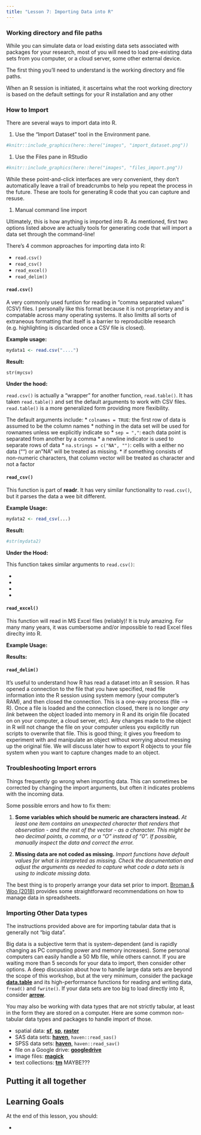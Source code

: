 ```yaml
---
title: "Lesson 7: Importing Data into R"
---
```


### Working directory and file paths

While you can simulate data or load existing data sets associated with packages for your research, most of you will need to load pre-existing data sets from you computer, or a cloud server, some other external device. 

The first thing you'll need to understand is the working directory and file paths. 

When an R session is initiated, it ascertains what the root working directory is based on the default settings for your R installation and any other 

### How to Import

There are several ways to import data into R.

1. Use the "Import Dataset" tool in the Environment pane.

```r
#knitr::include_graphics(here::here("images", "import_dataset.png"))
```

1. Use the Files pane in RStudio

```r
#knitr::include_graphics(here::here("images", "files_import.png"))
```

:::{.callout-warning}
While these point-and-click interfaces are very convenient, they don't automatically leave a trail of breadcrumbs to help you repeat the process in the future.  These are tools for generating R code that you can capture and resuse.  
:::

1. Manual command line import 

Ultimately, this is how anything is imported into R. As mentioned, first two options listed above are actually tools for generating code that will import a data set through the command-line! 

There's 4 common approaches for importing data into R:

* `read.csv()`
* `read_csv()`
* `read_excel()`
* `read_delim()`

#### `read.csv()`

A very commonly used funtion for reading in "comma separated values" (CSV) files. I personally like this format because it is not proprietary and is compatable across many operating systems. It also limitts all sorts of extraneous formatting that itself is a barrier to reproducible research (e.g. highlighting is discarded once a CSV file is closed). 

**Example usage:**

```r
mydata1 <- read.csv("....")
```

**Result:**
```
str(mycsv)
```

**Under the hood:**

`read.csv()` is actually a "wrapper" for another function, `read.table()`. It has taken `read.table()` and set the default arguments to work with CSV files. `read.table()` is a more generalized form providing more flexibility. 

The default arguments include:
    * `colnames = TRUE`: the first row of data is assumed to be the column names
    * nothing in the data set will be used for rownames unless we explicitly indicate so
    * `sep = ","`: each data point is separated from another by a comma
    * a newline indicator is used to separate rows of data
    * `na.strings = c("NA", "")`: cells with a either no data ("") or an "NA" will be treated as missing. 
    * if something consists of non-numeric characters, that column vector will be treated as character and not a factor



#### `read_csv()`

This function is part of **readr**. It has very similar functionality to `read.csv()`, but it parses the data a wee bit different.

**Example Usage:**

```r
mydata2 <- read_csv(...)
```

**Result:**
```r
#str(mydata2)
```

**Under the Hood:**

This function takes similar arguments to `read.csv()`:

* 
*
*
*


#### `read_excel()`

This function will read in MS Excel files (reliably)! It is truly amazing. For many many years, it was cumbersome and/or impossible to read Excel files direclty into R. 

**Example Usage:**

**Results:**


#### `read_delim()`


:::{.callout-note}
It's useful to understand how R has read a dataset into an R session. R has opened a connection to the file that you have specified, read file information into the R session using system memory (your computer's RAM), and then closed the connection. This is a one-way process (file ---> R). Once a file is loaded and the connection closed, there is no longer *any link* between the object loaded into memory in R and its origin file (located on on your computer, a cloud server, etc). Any changes made to the object in R will not change the file on your computer unless you explicitly run scripts to overwrite that file. This is good thing; it gives you freedom to experiment with and manipulate an object without worrying about messing up the original file.  We will discuss later how to export R objects to your file system when you want to capture changes made to an object.   

:::

### Troubleshooting Import errors

Things frequently go wrong when importing data. This can sometimes be corrected by changing the import arguments, but often it indicates problems with the incoming data.

Some possible errors and how to fix them:

1. **Some variables which should be numeric are characters instead.**
*At least one item contains an unexpected character that renders that observation - and the rest of the vector - as a character. This might be two decimal points, a comma, or a "O" instead of "0". If possible, manually inspect the data and correct the error. *

1. **Missing data are not coded as missing.**
*Import functions have default values for what is interpreted as missing. Check the documentation and adjust the arguments as needed to capture what code a data sets is using to indicate missing data.*

The best thing is to properly arrange your data set prior to import. [Broman & Woo (2018)](https://www.tandfonline.com/doi/full/10.1080/00031305.2017.1375989) provides some straightforward recommendations on how to manage data in spreadsheets. 

### Importing Other Data types

The instructions provided above are for importing tabular data that is generally not "big data". 

Big data is a subjective term that is system-dependent (and is rapidly changing as PC computing power and memory increases). Some personal computers can easily handle a 50 Mb file, while others cannot. If you are waiting more than 5 seconds for your data to import, then consider other options. A deep discussion about how to handle large data sets are beyond the scope of this workshop, but at the very minimum, consider the package **[data.table]()** and its high-performance functions for reading and writing data, `fread()` and `fwrite()`. If your data sets are too big to load directly into R, consider **[arrow]()**.  

You may also be working with data types that are not strictly tabular, at least in the form they are stored on a computer. Here are some common non-tabular data types and packages to handle import of those.

* spatial data: **[sf]()**, **[sp]()**, **[raster]()**
* SAS data sets: **[haven]()**, `haven::read_sas()`
* SPSS data sets: **[haven]()**, `haven::read_sav()`
* file on a Google drive: **[googledrive]()** 
* image files: **[magick]()**
* text collections: **[tm]()**   MAYBE???


::: {.callout-tip}
## Putting it all together


:::

::: {.callout-caution collapse="true"}
## Learning Goals

At the end of this lesson, you should: 

* 
:::